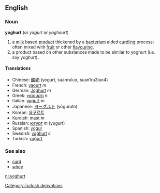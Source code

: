 ==English==
===Noun===
'''yoghurt'''  (or ''yogurt'' or ''yoghourt'')

#a [[milk]] based [[product]] thickened by a [[bacterium]] aided [[curdling]] process; often mixed with [[fruit]] or other [[flavouring]].
#a product based on other substances made to be similar to yoghurt (i.e. soy yoghurt).

====Translations====
*Chinese: [[酸奶]] (yogurt, suanruluo, suan1ru3luo4)
*French: [[yaourt]] ''m''
*German: [[Joghurt]] ''m''
*Greek: [[γιαούρτι]] ''n''
*Italian: [[yogurt]] ''m''
*Japanese: [[ヨーグルト]] (yōguruto)
*Korean: [[요구르트]]
*[[Kurdish]]: [[mast]] ''m''
*Russian: [[югурт]] ''m'' (yugurt)
*Spanish: [[yogur]]
*Swedish: [[yoghurt]] ''c''
*Turkish: [[yoğurt]]

===See also===
*[[curd]]
*[[whey]]
[[Category:Turkish derivations]]

[[nl:yoghurt]]